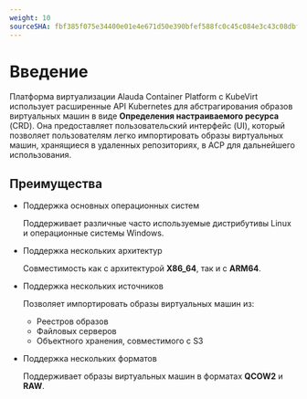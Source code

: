 ```yaml
---
weight: 10
sourceSHA: fbf385f075e34400e01e4e671d50e390bfef588fc0c45c084e3c43c08dbfdc75
---
```


# Введение

Платформа виртуализации Alauda Container Platform с KubeVirt использует расширенные API Kubernetes для абстрагирования образов виртуальных машин в виде **Определения настраиваемого ресурса** (CRD). Она предоставляет пользовательский интерфейс (UI), который позволяет пользователям легко импортировать образы виртуальных машин, хранящиеся в удаленных репозиториях, в ACP для дальнейшего использования.

## Преимущества

- Поддержка основных операционных систем

  Поддерживает различные часто используемые дистрибутивы Linux и операционные системы Windows.

- Поддержка нескольких архитектур

  Совместимость как с архитектурой **X86\_64**, так и с **ARM64**.

- Поддержка нескольких источников

  Позволяет импортировать образы виртуальных машин из:

  - Реестров образов
  - Файловых серверов
  - Объектного хранения, совместимого с S3

- Поддержка нескольких форматов

  Поддерживает образы виртуальных машин в форматах **QCOW2** и **RAW**.
